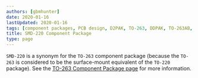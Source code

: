 ```yaml
---
authors: [gbmhunter]
date: 2020-01-16
lastUpdated: 2020-01-16
tags: [component packages, PCB design, D2PAK, TO-263, DDPAK, TO-263AB, TO-279, SMD-220, TO-220]
title: SMD-220 Component Package
type: page
---
```


`SMD-220` is a synonym for the `TO-263` component package (because the `TO-263` is considered to be the surface-mount equivalent of the `TO-220` package). See the [TO-263 Component Package page](/pcb-design/component-packages/to-263-component-package) for more information.
